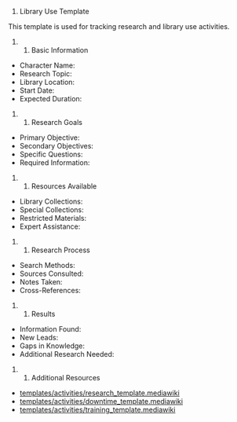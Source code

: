 # Library Use Template

This template is used for tracking research and library use activities.

## Basic Information

* Character Name:
* Research Topic:
* Library Location:
* Start Date:
* Expected Duration:

## Research Goals

* Primary Objective:
* Secondary Objectives:
* Specific Questions:
* Required Information:

## Resources Available

* Library Collections:
* Special Collections:
* Restricted Materials:
* Expert Assistance:

## Research Process

* Search Methods:
* Sources Consulted:
* Notes Taken:
* Cross-References:

## Results

* Information Found:
* New Leads:
* Gaps in Knowledge:
* Additional Research Needed:

## Additional Resources

* [[Research System|templates/activities/research_template.mediawiki]]
* [[Downtime System|templates/activities/downtime_template.mediawiki]]
* [[Training Template|templates/activities/training_template.mediawiki]] 